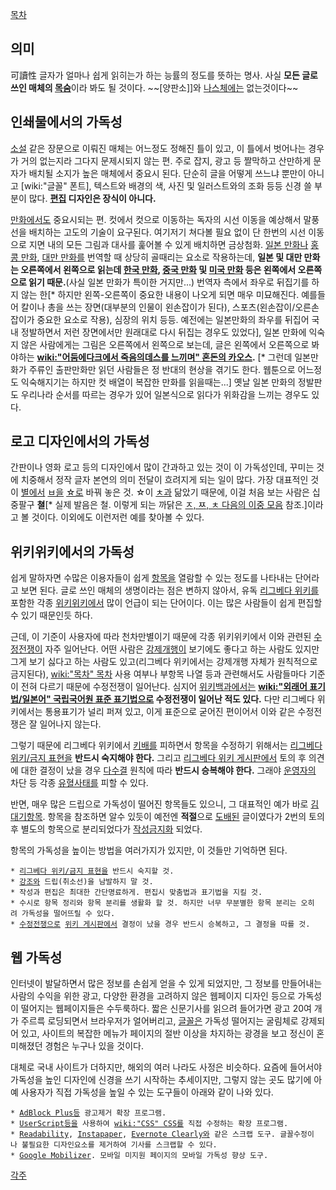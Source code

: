[[목차]]
== 의미 ==
可讀性
글자가 얼마나 쉽게 읽히는가 하는 능률의 정도를 뜻하는 명사.
사실 '''모든 글로 쓰인 매체의 [[목숨]]'''이라 봐도 될 것이다.
~~[양판소]]와 [[나스체]]에는 없는것이다~~

== 인쇄물에서의 가독성 ==
[[소설]] 같은 장문으로 이뤄진 매체는 어느정도 정해진 틀이 있고, 이 틀에서 벗어나는 경우가 거의 없는지라 그다지 문제시되지 않는 편. 주로 잡지, 광고 등 짤막하고 산만하게 문자가 배치될 소지가 높은 매체에서 중요시 된다. 단순히 글을 어떻게 쓰느냐 뿐만이 아니고 [wiki:"글꼴" 폰트], 텍스트와 배경의 색, 사진 및 일러스트와의 조화 등등 신경 쓸 부분이 많다. '''[[편집]] 디자인은 장식이 아니다.'''

[[만화]]에서도 중요시되는 편. 컷에서 컷으로 이동하는 독자의 시선 이동을 예상해서 말풍선을 배치하는 고도의 기술이 요구된다. 여기저기 쳐다볼 필요 없이 단 한번의 시선 이동으로 지면 내의 모든 그림과 대사를 훑어볼 수 있게 배치하면 금상첨화.
[[일본 만화]]나 [[홍콩 만화]], [[대만 만화]]를 번역할 때 상당히 골때리는 요소로 작용하는데, '''일본 및 대만 만화는 오른쪽에서 왼쪽으로 읽는데 [[한국 만화]], [[중국 만화]] 및 [[미국 만화]] 등은 왼쪽에서 오른쪽으로 읽기 때문.'''(사실 일본 만화가 특이한 거지만...) 번역자 측에서 좌우로 뒤집기를 하지 않는 한[* 하지만 왼쪽-오른쪽이 중요한 내용이 나오게 되면 매우 미묘해진다. 예를들어 칼이나 총을 쓰는 장면(대부분의 인물이 왼손잡이가 된다), 스포츠(왼손잡이/오른손잡이가 중요한 요소로 작용), 심장의 위치 등등. 예전에는 일본만화의 좌우를 뒤집어 국내 정발하면서 저런 장면에서만 원래대로 다시 뒤집는 경우도 있었다], 일본 만화에 익숙지 않은 사람에게는 그림은 오른쪽에서 왼쪽으로 보는데, 글은 왼쪽에서 오른쪽으로 봐야하는 '''[[wiki:"어둠에다크에서 죽음의데스를 느끼며" 혼돈의 카오스]].''' [* 그런데 일본만화가 주류인 출판만화만 읽던 사람들은 정 반대의 현상을 겪기도 한다. 웹툰으로 어느정도 익숙해지기는 하지만 컷 배열이 복잡한 만화를 읽을때는...] 옛날 일본 만화의 정발판도 우리나라 순서를 따르는 경우가 있어 일본식으로 읽다가 위화감을 느끼는 경우도 있다.

== 로고 디자인에서의 가독성 ==
간판이나 영화 로고 등의 디자인에서 많이 간과하고 있는 것이 이 가독성인데, 꾸미는 것에 치중해서 정작 글자 본연의 의미 전달이 흐려지게 되는 일이 많다.
가장 대표적인 것이 [[별]]에서 [[ㅂ]]을 [[☆]]로 바꿔 놓은 것. ☆이 [[ㅊ]]과 닮았기 때문에, 이걸 처음 보는 사람은 십중팔구 '''쳘'''[* 실제 발음은 철. 이렇게 되는 까닭은 [[ㅈ, ㅉ, ㅊ 다음의 이중 모음]] 참조.]이라고 볼 것이다. 이외에도 이런저런 예를 찾아볼 수 있다.

== 위키위키에서의 가독성 ==
쉽게 말하자면 수많은 이용자들이 쉽게 [[항목]]을 열람할 수 있는 정도를 나타내는 단어라고 보면 된다. 글로 쓰인 매체의 생명이라는 점은 변하지 않아서, 유독 [[리그베다 위키]]를 포함한 각종 [[위키위키]]에서 많이 언급이 되는 단어이다. 이는 많은 사람들이 쉽게 편집할 수 있기 때문인듯 하다.

근데, 이 기준이 사용자에 따라 천차만별이기 때문에 각종 위키위키에서 이와 관련된 [[수정전쟁]]이 자주 일어난다. 어떤 사람은 [[강제개행]]이 보기에도 좋다고 하는 사람도 있지만 그게 보기 싫다고 하는 사람도 있고(리그베다 위키에서는 강제개행 자체가 원칙적으로 금지된다), [[wiki:"목차" 목차]] 사용 여부나 부항목 나열 등과 관련해서도 사람들마다 기준이 전혀 다르기 때문에 수정전쟁이 일어난다. 심지어 [[위키백과]]에서는 '''[[wiki:"외래어 표기법/일본어" 국립국어원 표준 표기법]]으로 수정전쟁이 일어난 적도 있다.''' 다만 리그베다 위키에서는 통용표기가 널리 퍼져 있고, 이게 표준으로 굳어진 편이어서 이와 같은 수정전쟁은 잘 일어나지 않는다.

그렇기 때문에 리그베다 위키에서 [[키배]]를 피하면서 항목을 수정하기 위해서는 [[리그베다 위키/금지 표현]]을 '''반드시 숙지해야 한다.''' 그리고 [[리그베다 위키 게시판]]에서 토의 후 의견에 대한 결정이 났을 경우 [[다수결]] 원칙에 따라 '''반드시 승복해야 한다.''' 그래야 [[운영자]]의 차단 등 각종 [[유혈사태]]를 피할 수 있다.

반면, 매우 많은 드립으로 가독성이 떨어진 항목들도 있으니, 그 대표적인 예가 바로 [[김대기]]항목. 항목을 참조하면 알수 있듯이 예전엔 '''적절'''으로 [[도배]]된 글이였다가 2번의 토의후 별도의 항목으로 분리되었다가 [[작성금지]]화 되었다.

항목의 가독성을 높이는 방법을 여러가지가 있지만, 이 것들만 기억하면 된다.
 * [[리그베다 위키/금지 표현]]을 반드시 숙지할 것.
 * [[강조]]와 드립(취소선)을 남발하지 말 것. 
 * 작성과 편집은 최대한 간단명료하게. 편집시 맞춤법과 표기법을 지킬 것.
 * 수시로 항목 정리와 항목 분리를 생활화 할 것. 하지만 너무 무분별한 항목 분리는 오히려 가독성을 떨어뜨릴 수 있다.
 * [[수정전쟁]]으로 [[위키 게시판]]에서 결정이 났을 경우 반드시 승복하고, 그 결정을 따를 것.

== 웹 가독성 ==
인터넷이 발달하면서 많은 정보를 손쉽게 얻을 수 있게 되었지만, 그 정보를 만들어내는 사람의 수익을 위한 광고, 다양한 환경을 고려하지 않은 웹페이지 디자인 등으로 가독성이 떨어지는 웹페이지들은 수두룩하다. 짧은 신문기사를 읽으려 들어가면 광고 20여 개가 주르륵 로딩되면서 브라우저가 얼어버리고, [[글꼴]]은 가독성 떨어지는 굴림체로 강제되어 있고, 사이트의 복잡한 메뉴가 페이지의 절반 이상을 차지하는 광경을 보고 정신이 혼미해졌던 경험은 누구나 있을 것이다.

대체로 국내 사이트가 더하지만, 해외의 여러 나라도 사정은 비슷하다. 요즘에 들어서야 가독성을 높인 디자인에 신경을 쓰기 시작하는 추세이지만, 그렇지 않는 곳도 많기에 아예 사용자가 직접 가독성을 높일 수 있는 도구들이 아래와 같이 나와 있다. 

 * [[https://adblockplus.org/ko/|AdBlock Plus]]등 광고제거 확장 프로그램.
 * [[http://userscripts.org/|UserScript]]등을 사용하여 [[wiki:"CSS" CSS]]를 직접 수정하는 확장 프로그램.
 * [[https://www.readability.com/|Readability]], [[https://www.instapaper.com/|Instapaper]], [[http://evernote.com/clearly/|Evernote Clearly]]와 같은 스크랩 도구. 글꼴수정이나 불필요한 디자인요소를 제거하여 기사를 스크랩할 수 있다.
 * [[http://google.com/gwt/n|Google Mobilizer]]. 모바일 미지원 페이지의 모바일 가독성 향상 도구.

[[각주]]
